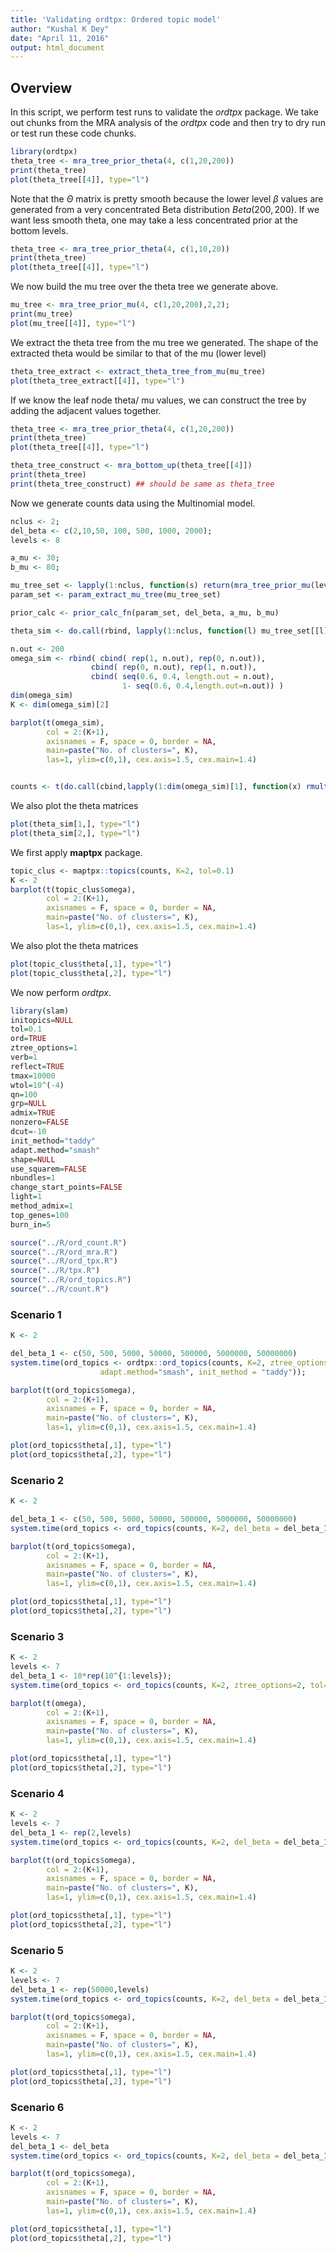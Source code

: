 ```yaml
---
title: 'Validating ordtpx: Ordered topic model'
author: "Kushal K Dey"
date: "April 11, 2016"
output: html_document
---
```


## Overview

In this script, we perform test runs to validate the *ordtpx* package. We take out chunks from the MRA analysis of the *ordtpx* code and then try to dry run or test run these code chunks.

```r
library(ordtpx)
theta_tree <- mra_tree_prior_theta(4, c(1,20,200))
print(theta_tree)
plot(theta_tree[[4]], type="l")
```

Note that the $\Theta$ matrix is pretty smooth because the lower level $\beta$ values are generated from a very concentrated Beta distribution $Beta(200,200)$. If we want less smooth theta, one may take a less concentrated prior at the bottom levels.

```r
theta_tree <- mra_tree_prior_theta(4, c(1,10,20))
print(theta_tree)
plot(theta_tree[[4]], type="l")
```

We now build the mu tree over the theta tree we generate above.

```r
mu_tree <- mra_tree_prior_mu(4, c(1,20,200),2,2);
print(mu_tree)
plot(mu_tree[[4]], type="l")
```

We extract the theta tree from the mu tree we generated. The shape of the extracted theta would be similar to that of the mu (lower level)

```r
theta_tree_extract <- extract_theta_tree_from_mu(mu_tree)
plot(theta_tree_extract[[4]], type="l")
```


If we know the leaf node theta/ mu values, we can construct the tree by adding the adjacent values together.


```r
theta_tree <- mra_tree_prior_theta(4, c(1,20,200))
print(theta_tree)
plot(theta_tree[[4]], type="l")
```

```r
theta_tree_construct <- mra_bottom_up(theta_tree[[4]])
print(theta_tree)
print(theta_tree_construct) ## should be same as theta_tree
```


Now we generate counts data using the Multinomial model.

```r
nclus <- 2;
del_beta <- c(2,10,50, 100, 500, 1000, 2000);
levels <- 8

a_mu <- 30;
b_mu <- 80;

mu_tree_set <- lapply(1:nclus, function(s) return(mra_tree_prior_mu(levels,del_beta, a_mu, b_mu)));
param_set <- param_extract_mu_tree(mu_tree_set)

prior_calc <- prior_calc_fn(param_set, del_beta, a_mu, b_mu)

theta_sim <- do.call(rbind, lapply(1:nclus, function(l) mu_tree_set[[l]][[levels]]/mu_tree_set[[l]][[1]]));

n.out <- 200
omega_sim <- rbind( cbind( rep(1, n.out), rep(0, n.out)),
                  cbind( rep(0, n.out), rep(1, n.out)),
                  cbind( seq(0.6, 0.4, length.out = n.out),
                         1- seq(0.6, 0.4,length.out=n.out)) )
dim(omega_sim)
K <- dim(omega_sim)[2]

barplot(t(omega_sim),
        col = 2:(K+1),
        axisnames = F, space = 0, border = NA,
        main=paste("No. of clusters=", K),
        las=1, ylim=c(0,1), cex.axis=1.5, cex.main=1.4)


counts <- t(do.call(cbind,lapply(1:dim(omega_sim)[1], function(x) rmultinom(1,1000,prob=omega_sim[x,]%*%theta_sim))));

```

We also plot the theta matrices

```r
plot(theta_sim[1,], type="l")
plot(theta_sim[2,], type="l")
```

We first apply **maptpx** package.

```r
topic_clus <- maptpx::topics(counts, K=2, tol=0.1)
K <- 2
barplot(t(topic_clus$omega),
        col = 2:(K+1),
        axisnames = F, space = 0, border = NA,
        main=paste("No. of clusters=", K),
        las=1, ylim=c(0,1), cex.axis=1.5, cex.main=1.4)
```

We also plot the theta matrices

```r
plot(topic_clus$theta[,1], type="l")
plot(topic_clus$theta[,2], type="l")
```

We now perform *ordtpx*.

```r
library(slam)
initopics=NULL
tol=0.1
ord=TRUE
ztree_options=1
verb=1
reflect=TRUE
tmax=10000
wtol=10^(-4)
qn=100
grp=NULL
admix=TRUE
nonzero=FALSE
dcut=-10
init_method="taddy"
adapt.method="smash"
shape=NULL
use_squarem=FALSE
nbundles=1
change_start_points=FALSE
light=1
method_admix=1
top_genes=100
burn_in=5

source("../R/ord_count.R")
source("../R/ord_mra.R")
source("../R/ord_tpx.R")
source("../R/tpx.R")
source("../R/ord_topics.R")
source("../R/count.R")
```

### Scenario 1

```r
K <- 2

del_beta_1 <- c(50, 500, 5000, 50000, 500000, 5000000, 50000000)
system.time(ord_topics <- ordtpx::ord_topics(counts, K=2, ztree_options=1, tol=0.001, 
                    adapt.method="smash", init_method = "taddy"));

barplot(t(ord_topics$omega),
        col = 2:(K+1),
        axisnames = F, space = 0, border = NA,
        main=paste("No. of clusters=", K),
        las=1, ylim=c(0,1), cex.axis=1.5, cex.main=1.4)
```

```r
plot(ord_topics$theta[,1], type="l")
plot(ord_topics$theta[,2], type="l")
```

### Scenario 2

```r
K <- 2

del_beta_1 <- c(50, 500, 5000, 50000, 500000, 5000000, 50000000)
system.time(ord_topics <- ord_topics(counts, K=2, del_beta = del_beta_1, a_mu=10, b_mu=30, ztree_options=2, tol=100));

barplot(t(ord_topics$omega),
        col = 2:(K+1),
        axisnames = F, space = 0, border = NA,
        main=paste("No. of clusters=", K),
        las=1, ylim=c(0,1), cex.axis=1.5, cex.main=1.4)
```

```r
plot(ord_topics$theta[,1], type="l")
plot(ord_topics$theta[,2], type="l")
```

### Scenario 3

```r
K <- 2
levels <- 7
del_beta_1 <- 10*rep(10^{1:levels});
system.time(ord_topics <- ord_topics(counts, K=2, ztree_options=2, tol=1, init_method = "taddy", adapt.method="smash"));

barplot(t(omega),
        col = 2:(K+1),
        axisnames = F, space = 0, border = NA,
        main=paste("No. of clusters=", K),
        las=1, ylim=c(0,1), cex.axis=1.5, cex.main=1.4)
```

```r
plot(ord_topics$theta[,1], type="l")
plot(ord_topics$theta[,2], type="l")
```


### Scenario 4

```r
K <- 2
levels <- 7
del_beta_1 <- rep(2,levels)
system.time(ord_topics <- ord_topics(counts, K=2, del_beta = del_beta_1, a_mu=10, b_mu=30, ztree_options=2, tol=0.001));

barplot(t(ord_topics$omega),
        col = 2:(K+1),
        axisnames = F, space = 0, border = NA,
        main=paste("No. of clusters=", K),
        las=1, ylim=c(0,1), cex.axis=1.5, cex.main=1.4)
```


```r
plot(ord_topics$theta[,1], type="l")
plot(ord_topics$theta[,2], type="l")
```

### Scenario 5

```r
K <- 2
levels <- 7
del_beta_1 <- rep(50000,levels)
system.time(ord_topics <- ord_topics(counts, K=2, del_beta = del_beta_1, a_mu=10, b_mu=30, ztree_options=2, tol=0.001));

barplot(t(ord_topics$omega),
        col = 2:(K+1),
        axisnames = F, space = 0, border = NA,
        main=paste("No. of clusters=", K),
        las=1, ylim=c(0,1), cex.axis=1.5, cex.main=1.4)
```


```r
plot(ord_topics$theta[,1], type="l")
plot(ord_topics$theta[,2], type="l")
```

### Scenario 6

```r
K <- 2
levels <- 7
del_beta_1 <- del_beta
system.time(ord_topics <- ord_topics(counts, K=2, del_beta = del_beta_1, a_mu=10, b_mu=30, ztree_options=2, tol=0.001));

barplot(t(ord_topics$omega),
        col = 2:(K+1),
        axisnames = F, space = 0, border = NA,
        main=paste("No. of clusters=", K),
        las=1, ylim=c(0,1), cex.axis=1.5, cex.main=1.4)
```


```r
plot(ord_topics$theta[,1], type="l")
plot(ord_topics$theta[,2], type="l")
```
